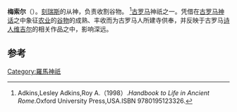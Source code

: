 {{Infobox deity|type=roman
| god_of = 收割之神
}}
'''梅索尔'''（{{lang-en|Messor}}）。[[刻瑞斯|刻瑞斯]]的从神，负责收割谷物。 <ref>Adkins,Lesley Adkins,Roy A.（1998）.''Handbook to Life in Ancient Rome''.Oxford University Press,USA.ISBN 9780195123326.</ref>[[古罗马|古罗马]]神祇之一。凭借在[[古罗马神话|古罗马神话]]之中象征[[农业|农业]]的[[谷物|谷物]]的成熟、丰收而为古罗马人所建寺供奉，并反映于古罗马[[诗人|诗人]][[维吉尔|维吉尔]]的相关作品之中，影响深远。

== 参考 ==
{{reflist}}

[[Category:羅馬神祇|Category:羅馬神祇]]
